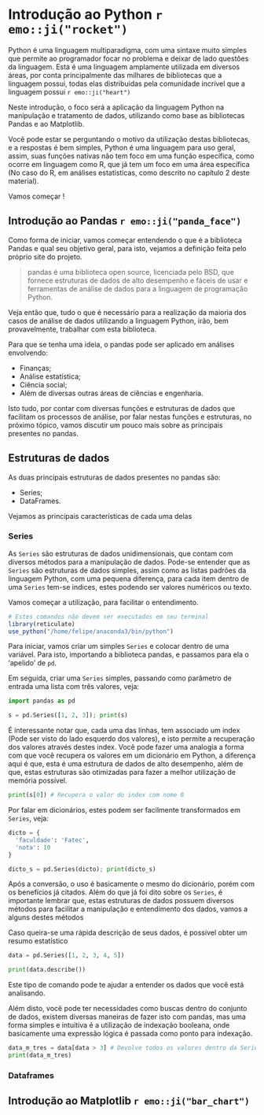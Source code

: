 # Introdução ao Python `r emo::ji("rocket")`

Python é uma linguagem multiparadigma, com uma sintaxe muito simples que permite ao programador focar no problema e deixar de lado questões da linguagem. 
Esta é uma linguagem amplamente utilizada em diversos áreas, por conta principalmente das milhares de bibliotecas que a linguagem possui, todas elas distribuidas pela comunidade incrível que a linguagem possui `r emo::ji("heart")`

Neste introdução, o foco será a aplicação da linguagem Python na manipulação e tratamento de dados, utilizando como base as bibliotecas Pandas e ao Matplotlib.

Você pode estar se perguntando o motivo da utilização destas bibliotecas, e a respostas é bem simples, Python é uma linguagem para uso geral, assim, suas funções nativas não tem foco em uma função específica, como ocorre em linguagem como R, que já tem um foco em uma área específica (No caso do R, em análises estatísticas, como descrito no capítulo 2 deste material).

Vamos começar !

## Introdução ao Pandas `r emo::ji("panda_face")`

Como forma de iniciar, vamos começar entendendo o que é a biblioteca Pandas e qual seu objetivo geral, para isto, vejamos a definição feita pelo próprio site do projeto.

> pandas é uma biblioteca open source, licenciada pelo BSD, que fornece estruturas de dados de alto desempenho e fáceis de usar e ferramentas de análise de dados para a linguagem de programação Python.

Veja então que, tudo o que é necessário para a realização da maioria dos casos de análise de dados utilizando a linguagem Python, irão, bem provavelmente, trabalhar com esta biblioteca.

Para que se tenha uma ideia, o pandas pode ser aplicado em análises envolvendo:

- Finanças;
- Análise estatística;
- Ciência social;
- Além de diversas outras áreas de ciências e engenharia.

Isto tudo, por contar com diversas funções e estruturas de dados que facilitam os processos de análise, por falar nestas funções e estruturas, no próximo tópico, vamos discutir um pouco mais sobre as principais presentes no pandas. 

## Estruturas de dados

As duas principais estruturas de dados presentes no pandas são:

- Series;
- DataFrames.

Vejamos as principais características de cada uma delas

### Series

As `Series` são estruturas de dados unidimensionais, que contam com diversos métodos para a manipulação de dados.
Pode-se entender que as `Series` são estruturas de dados simples, assim como as listas padrões da linguagem Python, com uma pequena diferença, para cada item dentro de uma `Series` tem-se indices, estes podendo ser valores numéricos ou texto.

Vamos começar a utilização, para facilitar o entendimento.

```r
# Estes comandos não devem ser executados em seu terminal
library(reticulate) 
use_python("/home/felipe/anaconda3/bin/python")
```

Para iniciar, vamos criar um simples `Series` e colocar dentro de uma variável. Para isto, importando a biblioteca pandas, e passamos para ela o 'apelido' de `pd`.

Em seguida, criar uma `Series` simples, passando como parâmetro de entrada uma lista com três valores, veja:

```python
import pandas as pd

s = pd.Series([1, 2, 3]); print(s)
```

É interessante notar que, cada uma das linhas, tem associado um index (Pode ser visto do lado esquerdo dos valores), e isto permite a recuperação dos valores através destes index. Você pode fazer uma analogia a forma com que você recupera os valores em um dicionário em Python, a diferença aqui é que, esta é uma estrutura de dados de alto desempenho, além de que, estas estruturas são otimizadas para fazer a melhor utilização de memória possível.

```python
print(s[0]) # Recupera o valor do index com nome 0
```

Por falar em dicionários, estes podem ser facilmente transformados em `Series`, veja:

```python
dicto = {
  'faculdade': 'Fatec',
  'nota': 10 
}

dicto_s = pd.Series(dicto); print(dicto_s)
```

Após a conversão, o uso é basicamente o mesmo do dicionário, porém com os benefícios já citados. Além do que já foi dito sobre os `Series`, é importante lembrar que, estas estruturas de dados possuem diversos métodos para facilitar a manipulação e entendimento dos dados, vamos a alguns destes métodos

Caso queira-se uma rápida descrição de seus dados, é possível obter um resumo estatístico

```python
data = pd.Series([1, 2, 3, 4, 5])

print(data.describe())
```

Este tipo de comando pode te ajudar a entender os dados que você está analisando.

Além disto, você pode ter necessidades como buscas dentro do conjunto de dados, existem diversas maneiras de fazer isto com pandas, mas uma forma simples e intuitiva é a utilização de indexação booleana, onde basicamente uma expressão lógica é passada como ponto para indexação.

```python
data_m_tres = data[data > 3] # Devolve todos os valores dentro da Serie que são maiores que 3
print(data_m_tres)
```


### Dataframes

## Introdução ao Matplotlib `r emo::ji("bar_chart")`